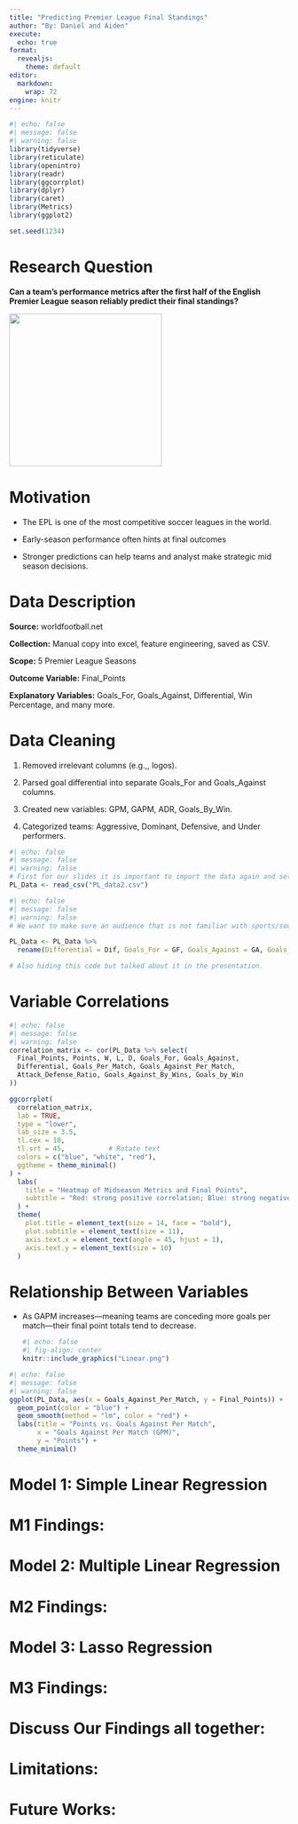 ```yaml
---
title: "Predicting Premier League Final Standings"
author: "By: Daniel and Aiden"
execute:
  echo: true
format:
  revealjs:
    theme: default 
editor: 
  markdown: 
    wrap: 72
engine: knitr
---
```


```r
#| echo: false
#| message: false
#| warning: false
library(tidyverse)
library(reticulate)
library(openintro)
library(readr)
library(ggcorrplot)
library(dplyr)
library(caret)      
library(Metrics)      
library(ggplot2)

set.seed(1234)
```

# Research Question

**Can a team's performance metrics after the first half of the English
Premier League season reliably predict their final standings?**

::: center
![](StadiumImage.jpg){fig-align="center" width="275"}
:::

# Motivation

-   The EPL is one of the most competitive soccer leagues in the world.

-   Early-season performance often hints at final outcomes

-   Stronger predictions can help teams and analyst make strategic mid
    season decisions.

# Data Description

**Source:** worldfootball.net

**Collection:** Manual copy into excel, feature engineering, saved as
CSV.

**Scope:** 5 Premier League Seasons

**Outcome Variable:** Final_Points

**Explanatory Variables:** Goals_For, Goals_Against, Differential, Win
Percentage, and many more.

# Data Cleaning

1.  Removed irrelevant columns (e.g.,, logos).

2.  Parsed goal differential into separate Goals_For and Goals_Against
    columns.

3.  Created new variables: GPM, GAPM, ADR, Goals_By_Win.

4.  Categorized teams: Aggressive, Dominant, Defensive, and Under
    performers.

```r
#| echo: false
#| message: false
#| warning: false
# First for our slides it is important to import the data again and set it up the way it was in our analysis. Just made a copy of the data set to make it easier to load our models.
PL_Data <- read_csv("PL_data2.csv")

```

```r
#| echo: false
#| message: false
#| warning: false
# We want to make sure an audience that is not familiar with sports/soccer terms understand what are variables stand for. So renaming the columns is good practice to do this. 

PL_Data <- PL_Data %>%
  rename(Differential = Dif, Goals_For = GF, Goals_Against = GA, Goals_Per_Match = GPM, Goals_Against_Per_Match = GAPM, Attack_Defense_Ratio = ADR, Goals_Against_By_Wins = GCBW)

# Also hiding this code but talked about it in the presentation.
```

# Variable Correlations

```r
#| echo: false
#| message: false
#| warning: false
correlation_matrix <- cor(PL_Data %>% select(
  Final_Points, Points, W, L, D, Goals_For, Goals_Against,
  Differential, Goals_Per_Match, Goals_Against_Per_Match,
  Attack_Defense_Ratio, Goals_Against_By_Wins, Goals_by_Win
))

ggcorrplot(
  correlation_matrix,
  lab = TRUE,
  type = "lower",
  lab_size = 3.5,
  tl.cex = 10,
  tl.srt = 45,           # Rotate text
  colors = c("blue", "white", "red"),
  ggtheme = theme_minimal()
) +
  labs(
    title = "Heatmap of Midseason Metrics and Final Points",
    subtitle = "Red: strong positive correlation; Blue: strong negative correlation"
  ) +
  theme(
    plot.title = element_text(size = 14, face = "bold"),
    plot.subtitle = element_text(size = 11),
    axis.text.x = element_text(angle = 45, hjust = 1),
    axis.text.y = element_text(size = 10)
  )

```

# Relationship Between Variables

-   As GAPM increases—meaning teams are conceding more goals per
    match—their final point totals tend to decrease.

    ```r
    #| echo: false
    #| fig-align: center
    knitr::include_graphics("Linear.png")
    ```

```r
#| echo: false
#| message: false
#| warning: false
ggplot(PL_Data, aes(x = Goals_Against_Per_Match, y = Final_Points)) +
  geom_point(color = "blue") +
  geom_smooth(method = "lm", color = "red") +
  labs(title = "Points vs. Goals Against Per Match",
       x = "Goals Against Per Match (GPM)",
       y = "Points") +
  theme_minimal()
```

# Model 1: Simple Linear Regression

# M1 Findings:

# Model 2: Multiple Linear Regression

# M2 Findings:

# Model 3: Lasso Regression

# M3 Findings:

# Discuss Our Findings all together:

# Limitations:

# Future Works:

#  
